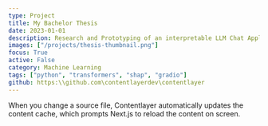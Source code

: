 ```yaml
---
type: Project
title: My Bachelor Thesis
date: 2023-01-01
description: Research and Prototyping of an interpretable LLM Chat Application.
images: ["/projects/thesis-thumbnail.png"]
focus: True
active: False
category: Machine Learning
tags: ["python", "transformers", "shap", "gradio"]
github: https:\\github.com\contentlayerdev\contentlayer
---
```


When you change a source file, Contentlayer automatically updates the content cache, which prompts Next.js to reload the content on screen.
